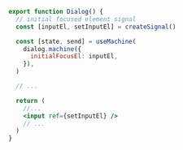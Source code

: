 ```jsx {3,7,15}
export function Dialog() {
  // initial focused element signal
  const [inputEl, setInputEl] = createSignal()

  const [state, send] = useMachine(
    dialog.machine({
      initialFocusEl: inputEl,
    }),
  )

  // ...

  return (
    //...
    <input ref={setInputEl} />
    // ...
  )
}
```
